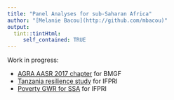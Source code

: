 ```yaml
---
title: "Panel Analyses for sub-Saharan Africa"
author: "[Melanie Bacou](http://github.com/mbacou)"
output:
  tint::tintHtml: 
     self_contained: TRUE
---
```


Work in progress:

* [AGRA AASR 2017 chapter](./R/2017-agra-aasr.nb.html) for BMGF
* [Tanzania resilience study](./R/2016-resilience.nb.html) for IFPRI
* [Poverty GWR for SSA](./R/2016-poverty.nb.html) for IFPRI
